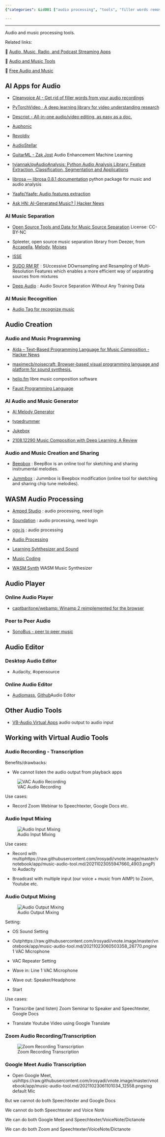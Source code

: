 ```yaml
---
{"categories": &id001 ["audio processing", "tools", "filler words removal", "editing audio/video", "machine learning", "guitar audio enhancement", "Cleanvoice AI", "Descript", "Revoldiv", "AudioStellar", "Beepbox", "Audacity", "Audiomass", "VB-Audio Virtual Apps", "recording webinars", "mixing audio for broadcasting", "Zoom and YouTube", "multiple audio sources"], "category": "Audio Processing", "date": "2022-09-12 16:37:07", "description": "This article delves into the world of audio processing tools, exploring options for tasks like removing filler words, editing audio/video, enhancing guitar audio using machine learning, and creating and sharing music. Some popular tools mentioned include Cleanvoice AI, Descript, Revoldiv, AudioStellar, Beepbox, Audacity, Audiomass, and VB-Audio Virtual Apps. These tools can be used for various purposes such as recording webinars, mixing audio for broadcasting on Zoom and YouTube, and working with multiple audio sources.", "tags": *id001, "title": "Audio And Music Tools"}

---
```


------

Audio and music processing tools.

Related links:

🔗 [Audio, Music, Radio, and Podcast Streaming Apps](/app/audio-streaming)

🔗 [Audio and Music Tools](/app/audio-tool)

🔗 [Free Audio and Music](/app/free-audio)

## AI Apps for Audio

- [Cleanvoice AI - Get rid of filler words from your audio recordings](https://cleanvoice.ai/)

- [PyTorchVideo · A deep learning library for video understanding research](https://pytorchvideo.org/)

- [Descript - All-in-one audio/video editing, as easy as a doc.](https://www.descript.com/)

- [Auphonic](https://auphonic.com/landing)

- [Revoldiv](https://revoldiv.com/)

* [AudioStellar](http://www.audiostellar.xyz/)

- [GuitarML - Zak Jost](https://blog.zakjost.com/post/guitarml/) Audio Enhancement Machine Learning

- [tyiannak/pyAudioAnalysis: Python Audio Analysis Library: Feature Extraction, Classification, Segmentation and Applications](https://github.com/tyiannak/pyAudioAnalysis)

- [librosa — librosa 0.8.1 documentation](https://librosa.org/doc/latest/index.html) python package for music and audio analysis

- [Yaafe/Yaafe: Audio features extraction](https://github.com/Yaafe/Yaafe)

- [Ask HN: AI-Generated Music? | Hacker News](https://news.ycombinator.com/item?id=31968456)

### AI Music Separation

- [Open Source Tools and Data for Music Source Separation](https://source-separation.github.io/tutorial/landing.html) License: CC-BY-NC

- Spleeter, open source music separation library from Deezer, from [Accapella](https://www.acapella-extractor.com/), [Melody](https://melody.ml/), [Moises](https://moises.ai/)

- [ISSE](https://github.com/linuxmao-org/ISSE)

- [SUDO RM RF](https://github.com/etzinis/sudo_rm_rf) : SUccessive DOwnsampling and Resampling of Multi-Resolution Features which enables a more efficient way of separating sources from mixtures

- [Deep Audio](https://github.com/adobe/Deep-Audio-Prior) : Audio Source Separation Without Any Training Data

### AI Music Recognition

- [Audio Tag for recognize music](https://audiotag.info/)

## Audio Creation

### Audio and Music Programming

- [Alda – Text-Based Programming Language for Music Composition - Hacker News](https://news.ycombinator.com/item?id=28198641)

- [maximecb/noisecraft: Browser-based visual programming language and platform for sound synthesis.](https://github.com/maximecb/noisecraft)

- [helio.fm](https://helio.fm/) libre music composition software

- [Faust Programming Language](https://faust.grame.fr/)

### AI Audio and Music Generator

* [AI Melody Generator](https://dopeloop.ai/melody-generator/)

* [typedrummer](http://typedrummer.com/)

- [Jukebox](https://openai.com/blog/jukebox/)

- [2108.12290 Music Composition with Deep Learning: A Review](https://arxiv.org/abs/2108.12290)

### Audio and Music Creation and Sharing

- [Beepbox](https://beepbox.co/) : BeepBox is an online tool for sketching and sharing instrumental melodies.

- [Jummbox](https://jummbus.bitbucket.io) : Jummbox is Beepbox modification (online tool for sketching and sharing chip tune melodies).

## WASM Audio Processing

- [Amped Studio](https://ampedstudio.com/) : audio processing, need login

- [Soundation](https://soundation.com/) : audio processing, need login

- [ogv.js](https://brionv.com/misc/ogv.js/demo/) : audio processing

- [Audio Processing](https://www.webaudiomodules.org/)

- [Learning Syhthesizer and Sound](https://learningsynths.ableton.com/)

- [Music Coding](https://petersalomonsen.com/webassemblymusic/livecodev1/?gist=ea73551e352440d5f470c6af89d7fe7c)

- [WASM Synth](https://timdaub.github.io/wasm-synth/) WASM Music Synthesizer

## Audio Player

### Online Audio Player

- [captbaritone/webamp: Winamp 2 reimplemented for the browser](https://github.com/captbaritone/webamp)

### Peer to Peer Audio

* [SonoBus - peer to peer music](https://sonobus.net/)

## Audio Editor

### Desktop Audio Editor

- Audacity, #opensource

### Online Audio Editor

- [Audiomass](https://audiomass.co/), [Github](https://github.com/pkalogiros/audiomass)Audio Editor

## Other Audio Tools

- [VB-Audio Virtual Apps](https://vb-audio.com/Cable/) audio output to audio input

## Working with Virtual Audio Tools

### Audio Recording - Transcription

Benefits/drawbacks:

- We cannot listen the audio output from playback apps

![VAC Audio Recording](_v_images/20211023055131420_4883.png)

Use cases:

- Record Zoom Webinar to Speechtexter, Google Docs etc.

### Audio Input Mixing

![Audio Input Mixing](_v_images/20211023055947660_4903.png)

Use cases:

- Record with multiphttps://raw.githubusercontent.com/irosyadi/vnote.image/master/vnotebook/app/music-audio-tool.md/20211023055947660_4903.pngP) to Audacity

- Broadcast with multiple input (our voice + music from AIMP) to Zoom, Youtube etc.

### Audio Output Mixing

![Audio Output Mixing](_v_images/20211023060503358_26770.png)

Setting:

- OS Sound Setting

- Outphttps://raw.githubusercontent.com/irosyadi/vnote.image/master/vnotebook/app/music-audio-tool.md/20211023060503358_26770.pngine 1 VAC Microphone

- VAC Repeater Setting

- Wave in: Line 1 VAC Microphone

- Wave out: Speaker/Headphone

- Start

Use cases:

- Transcribe (and listen) Zoom Seminar to Speaker and Speechtexter, Google Docs

- Translate Youtube Video using Google Translate

### Zoom Audio Recording/Transcription

![Zoom Recording Transcription](_v_images/20211023061101034_12558.png)

### Google Meet Audio Transcription

- Open Google Meet, usihttps://raw.githubusercontent.com/irosyadi/vnote.image/master/vnotebook/app/music-audio-tool.md/20211023061101034_12558.pngsing default Mic

But we cannot do both Speechtexter and Google Docs

We cannot do both Speechtexter and Voice Note

We can do both Google Meet and Speechtexter/VoiceNote/Dictanote

We can do both Zoom and Speechtexter/VoiceNote/Dictanote

